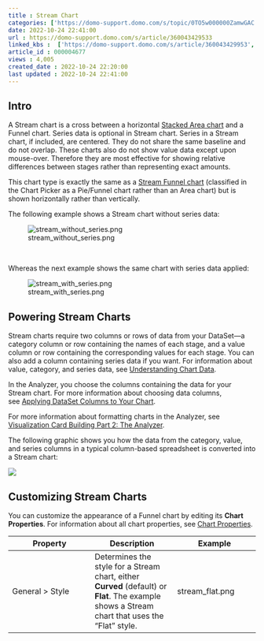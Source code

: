 ```yaml
---
title : Stream Chart
categories: ['https://domo-support.domo.com/s/topic/0TO5w000000ZamwGAC']
date: 2022-10-24 22:41:00
url : https://domo-support.domo.com/s/article/360043429533
linked_kbs :  ['https://domo-support.domo.com/s/article/360043429953', 'https://domo-support.domo.com/s/article/360043429693', 'https://domo-support.domo.com/s/article/360043428693', 'https://domo-support.domo.com/s/article/360043429933', 'https://domo-support.domo.com/s/article/360043429513', 'https://domo-support.domo.com/s/article/360043429913', 'https://domo-support.domo.com/s/knowledge-base', 'https://domo-support.domo.com/s/article/360043428033', 'https://domo-support.domo.com/s/article/360042925494', 'https://domo-support.domo.com/s/article/360043429533', 'https://domo-support.domo.com/s/topic/0TO5w000000ZamwGAC', 'https://domo-support.domo.com/s/article/360043428713']
article_id : 000004677
views : 4,005
created_date : 2022-10-24 22:20:00
last updated : 2022-10-24 22:41:00
---
```




Intro
-----


A Stream chart is a cross between a horizontal [Stacked Area chart](..\stacked_area_chart\index.qmd "Stacked Area Graph") and a Funnel chart. Series data is optional in Stream chart. Series in a Stream chart, if included, are centered. They do not share the same baseline and do not overlap. These charts also do not show value data except upon mouse-over. Therefore they are most effective for showing relative differences between stages rather than representing exact amounts.


This chart type is exactly the same as a [Stream Funnel chart](..\stream_funnel_chart\index.qmd "Stream Funnel Graph") (classified in the Chart Picker as a Pie/Funnel chart rather than an Area chart) but is shown horizontally rather than vertically.  


The following example shows a Stream chart without series data:


![stream_without_series.png](stream_without_series.png)


 


Whereas the next example shows the same chart with series data applied:


![stream_with_series.png](stream_with_series.png)


Powering Stream Charts
----------------------


Stream charts require two columns or rows of data from your DataSet—a category column or row containing the names of each stage, and a value column or row containing the corresponding values for each stage. You can also add a column containing series data if you want. For information about value, category, and series data, see [Understanding Chart Data](..\understanding_chart_data\index.qmd "Understanding Chart Data").


In the Analyzer, you choose the columns containing the data for your Stream chart. For more information about choosing data columns, see [Applying DataSet Columns to Your Chart](..\applying_dataset_columns_to_your_chart\index.qmd "Applying DataSet Columns to Your Chart").


For more information about formatting charts in the Analyzer, see [Visualization Card Building Part 2: The Analyzer](..\..\category\analyzer\index.qmd "KPI Card Building Part 2: The Analyzer").


The following graphic shows you how the data from the category, value, and series columns in a typical column-based spreadsheet is converted into a Stream chart:


![](2.png)


Customizing Stream Charts
-------------------------


You can customize the appearance of a Funnel chart by editing its **Chart Properties**. For information about all chart properties, see [Chart Properties](..\..\category\chart_properties\index.qmd "Chart Properties").




| Property | Description | Example |
| --- | --- | --- |
| General > Style | Determines the style for a Stream chart, either **Curved** (default) or **Flat**. The example shows a Stream chart that uses the "Flat" style. | stream_flat.png |